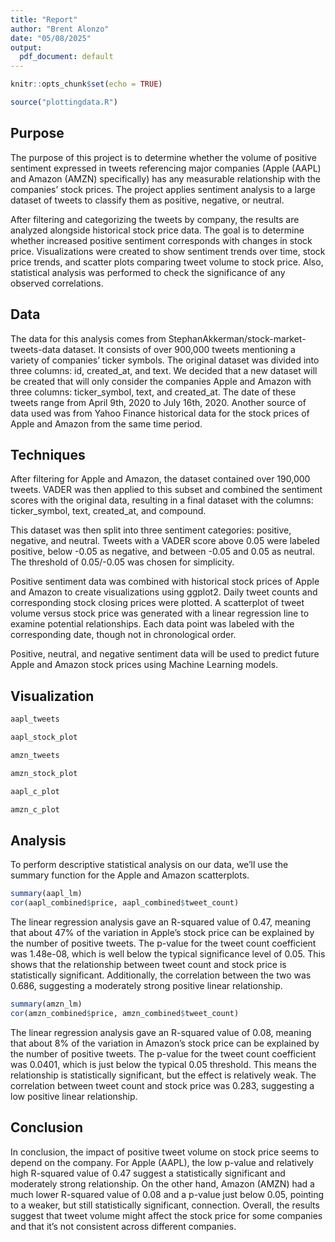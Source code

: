 ---
title: "Report"
author: "Brent Alonzo"
date: "05/08/2025"
output: 
  pdf_document: default
---

```{r setup, include=FALSE}
knitr::opts_chunk$set(echo = TRUE)

source("plottingdata.R")
```

## Purpose

The purpose of this project is to determine whether the volume of positive sentiment expressed in tweets referencing major companies (Apple (AAPL) and Amazon (AMZN) specifically) has any measurable relationship with the companies’ stock prices. The project applies sentiment analysis to a large dataset of tweets to classify them as positive, negative, or neutral.

After filtering and categorizing the tweets by company, the results are analyzed alongside historical stock price data. The goal is to determine whether increased positive sentiment corresponds with changes in stock price. Visualizations were created to show sentiment trends over time, stock price trends, and scatter plots comparing tweet volume to stock price. Also, statistical analysis was performed to check the significance of any observed correlations.


## Data

The data for this analysis comes from StephanAkkerman/stock-market-tweets-data dataset. It consists of over 900,000 tweets mentioning a variety of companies' ticker symbols. The original dataset was divided into three columns: id, created_at, and text. We decided that a new dataset will be created that will only consider the companies Apple and Amazon with three columns: ticker_symbol, text, and created_at. The date of these tweets range from April 9th, 2020 to July 16th, 2020. Another source of data used was from Yahoo Finance historical data for the stock prices of Apple and Amazon from the same time period.

## Techniques

After filtering for Apple and Amazon, the dataset contained over 190,000 tweets. VADER was then applied to this subset and combined the sentiment scores with the original data, resulting in a final dataset with the columns: ticker_symbol, text, created_at, and compound.

This dataset was then split into three sentiment categories: positive, negative, and neutral. Tweets with a VADER score above 0.05 were labeled positive, below -0.05 as negative, and between -0.05 and 0.05 as neutral. The threshold of 0.05/-0.05 was chosen for simplicity.

Positive sentiment data was combined with historical stock prices of Apple and Amazon to create visualizations using ggplot2. Daily tweet counts and corresponding stock closing prices were plotted. A scatterplot of tweet volume versus stock price was generated with a linear regression line to examine potential relationships. Each data point was labeled with the corresponding date, though not in chronological order.

Positive, neutral, and negative sentiment data will be used to predict future Apple and Amazon stock prices using Machine Learning models.

## Visualization

```{r aapl-tweet-plot, echo=FALSE, warning=FALSE}
aapl_tweets
```

```{r aapl-stock-plot, echo=FALSE, warning=FALSE}
aapl_stock_plot
```

```{r amzn-tweet-plot, echo=FALSE, warning=FALSE}
amzn_tweets
```

```{r amzn-stock-plot, echo=FALSE, warning=FALSE}
amzn_stock_plot
```

```{r aapl-stock/tweet-plot, echo=FALSE, warning=FALSE}
aapl_c_plot
```

```{r amzn-stock/tweet-plot, echo=FALSE, warning=FALSE}
amzn_c_plot
```

## Analysis

To perform descriptive statistical analysis on our data, we'll use the summary function for the Apple and Amazon scatterplots.

```{r summary-aapl, echo=FALSE}
summary(aapl_lm)
cor(aapl_combined$price, aapl_combined$tweet_count)
```

The linear regression analysis gave an R-squared value of 0.47, meaning that about 47% of the variation in Apple’s stock price can be explained by the number of positive tweets. The p-value for the tweet count coefficient was 1.48e-08, which is well below the typical significance level of 0.05. This shows that the relationship between tweet count and stock price is statistically significant. Additionally, the correlation between the two was 0.686, suggesting a moderately strong positive linear relationship.


```{r summary-amzn, echo=FALSE}
summary(amzn_lm)
cor(amzn_combined$price, amzn_combined$tweet_count)
```

The linear regression analysis gave an R-squared value of 0.08, meaning that about 8% of the variation in Amazon’s stock price can be explained by the number of positive tweets. The p-value for the tweet count coefficient was 0.0401, which is just below the typical 0.05 threshold. This means the relationship is statistically significant, but the effect is relatively weak. The correlation between tweet count and stock price was 0.283, suggesting a low positive linear relationship.


## Conclusion

In conclusion, the impact of positive tweet volume on stock price seems to depend on the company. For Apple (AAPL), the low p-value and relatively high R-squared value of 0.47 suggest a statistically significant and moderately strong relationship. On the other hand, Amazon (AMZN) had a much lower R-squared value of 0.08 and a p-value just below 0.05, pointing to a weaker, but still statistically significant, connection. Overall, the results suggest that tweet volume might affect the stock price for some companies and that it's not consistent across different companies.

